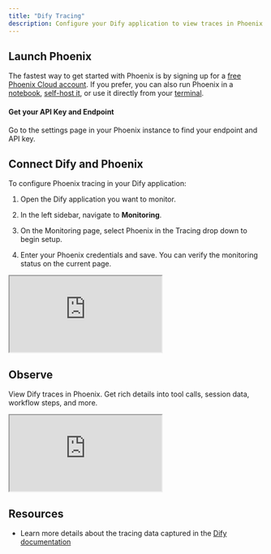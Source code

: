 ```yaml
---
title: "Dify Tracing"
description: Configure your Dify application to view traces in Phoenix
---
```


## Launch Phoenix

The fastest way to get started with Phoenix is by signing up for a [free Phoenix Cloud account](https://app.arize.com/auth/phoenix/signup). If you prefer, you can also run Phoenix in a [notebook](/phoenix/environments#notebooks), [self-host it](/phoenix/environments#container), or use it directly from your [terminal](/phoenix/environments#terminal).

#### Get your API Key and Endpoint

Go to the settings page in your Phoenix instance to find your endpoint and API key.

## Connect Dify and Phoenix

To configure Phoenix tracing in your Dify application:

1. Open the Dify application you want to monitor.

2. In the left sidebar, navigate to **Monitoring**.

3. On the Monitoring page, select Phoenix in the Tracing drop down to begin setup.

4. Enter your Phoenix credentials and save. You can verify the monitoring status on the current page.

<iframe src="https://cdn.iframe.ly/JC08HhsU" style={{ top: "0", left: "0", width: "100%", height: "100%", position: "absolute", border: "0" }} allowFullScreen allow="encrypted-media *;"></iframe>

## Observe

View Dify traces in Phoenix. Get rich details into tool calls, session data, workflow steps, and more.

<iframe src="https://cdn.iframe.ly/OPVJOEyS" style={{ top: "0", left: "0", width: "100%", height: "100%", position: "absolute", border: "0" }} allowFullScreen></iframe>

## Resources

* Learn more details about the tracing data captured in the [Dify documentation](https://docs.dify.ai/en/guides/monitoring/integrate-external-ops-tools/integrate-phoenix)


